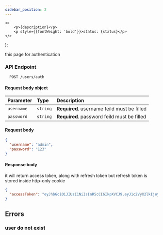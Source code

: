 ```yaml
---
sidebar_position: 2
---
```


    <>
        <p>{description}</p>
        <p style={{fontWeight: 'bold'}}>status: {status}</p>
    </>
);




this page for authentication

### **API Endpoint**

```http
  POST /users/auth
```

#### Request body object

| Parameter  | Type     | Description                                 |
| :--------- | :------- | :------------------------------------------ |
| `username` | `string` | **Required**. username feild must be filled |
| `password` | `string` | **Required**. password feild must be filled |

#### **Request body**

```json
{
  "username": "admin",
  "password": "123"
}
```

#### **Response body**

it will return access token, along with refresh token but refresh token is stored inside http-only cookie

```json
{
  "accessToken": "eyJhbGciOiJIUzI1NiIsInR5cCI6IkpXVCJ9.eyJ1c2VyX2lkIjoyLCJ1c2VybmFtZSI6ImFkbWluIiwicm9sZV9pZCI6IjMiLCJpYXQiOjE2OTA4Mjg2NTgsImV4cCI6MTY5MDgyOTU1OH0.pW4wsVK4fZioe-Y5e7TB7k5Q038QV_R1__ZTYX7FHrU"
}
```

## Errors

### user do not exist
<Template
    header="user do not exist"
    status={402}
    description="if the user do not exist on our system, it will return the following:"
/>

```json
{
  "message": "user not found"
}
```
### password incorrect
<Template
    status={402}
    description="if the user entered unmatched password, it will return the following:"
/>

```json
{
  "message": "password incorrect!"
}
```
### Email not activated
<Template
    status={401}
    description="if the user is active did not verify his/her email, it will show the following:"
/>

```json
{
  "message": "your email is not activated!"
}
```
